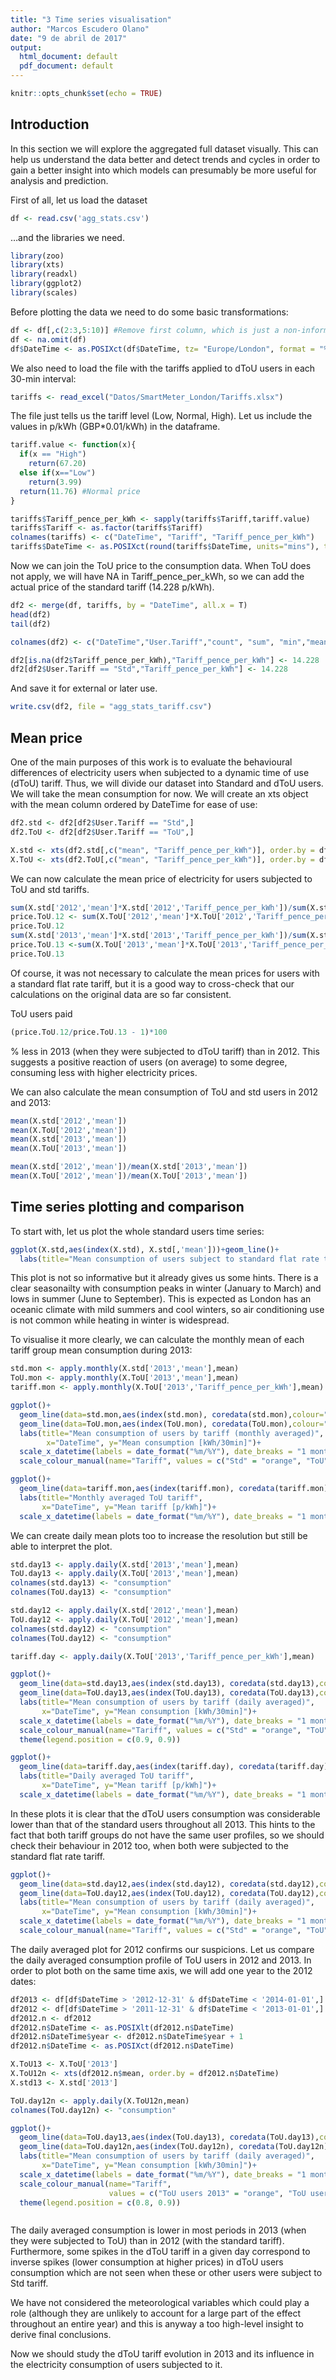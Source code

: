 ---
title: "3 Time series visualisation"
author: "Marcos Escudero Olano"
date: "9 de abril de 2017"
output:
  html_document: default
  pdf_document: default
---

```{r setup, include=FALSE}
knitr::opts_chunk$set(echo = TRUE)
```

## Introduction

In this section we will explore the aggregated full dataset visually. This can help us understand the data better and detect trends and cycles in order to gain a better insight into which models can presumably be more useful for analysis and prediction.

First of all, let us load the dataset

```{r read}
df <- read.csv('agg_stats.csv')
```

...and the libraries we need.

```{r libs}
library(zoo)
library(xts)
library(readxl)
library(ggplot2)
library(scales)
```

Before plotting the data we need to do some basic transformations:

```{r stats.process}
df <- df[,c(2:3,5:10)] #Remove first column, which is just a non-informative index and 4th column, which is redundant.
df <- na.omit(df)
df$DateTime <- as.POSIXct(df$DateTime, tz= "Europe/London", format = "%Y-%m-%d %H:%M:%S")
```

We also need to load the file with the tariffs applied to dToU users in each 30-min interval:

```{r read.tariff}
tariffs <- read_excel("Datos/SmartMeter_London/Tariffs.xlsx")
```

The file just tells us the tariff level (Low, Normal, High). Let us include the values in p/kWh (GBP*0.01/kWh) in the dataframe.

```{r tariff}
tariff.value <- function(x){
  if(x == "High")
    return(67.20)
  else if(x=="Low")
    return(3.99)
  return(11.76) #Normal price
}

tariffs$Tariff_pence_per_kWh <- sapply(tariffs$Tariff,tariff.value)
tariffs$Tariff <- as.factor(tariffs$Tariff)
colnames(tariffs) <- c("DateTime", "Tariff", "Tariff_pence_per_kWh")
tariffs$DateTime <- as.POSIXct(round(tariffs$DateTime, units="mins"), tz= "Europe/London")
```

Now we can join the ToU price to the consumption data. When ToU does not apply, we will have NA in Tariff_pence_per_kWh, so we can add the actual price of the standard tariff (14.228 p/kWh).

```{r join.tariff}
df2 <- merge(df, tariffs, by = "DateTime", all.x = T)
head(df2)
tail(df2)

colnames(df2) <- c("DateTime","User.Tariff","count", "sum", "min","mean","max","std_dev","Tariff.level","Tariff_pence_per_kWh")

df2[is.na(df2$Tariff_pence_per_kWh),"Tariff_pence_per_kWh"] <- 14.228
df2[df2$User.Tariff == "Std","Tariff_pence_per_kWh"] <- 14.228
```

And save it for external or later use.

```{r save.df2}
write.csv(df2, file = "agg_stats_tariff.csv")
```

## Mean price

One of the main purposes of this work is to evaluate the behavioural differences of electricity users when subjected to a dynamic time of use (dToU) tariff. Thus, we will divide our dataset into Standard and dToU users. We will take the mean consumption for now. We will create an xts object with the mean column ordered by DateTime for ease of use:

```{r xts.prepare}
df2.std <- df2[df2$User.Tariff == "Std",]
df2.ToU <- df2[df2$User.Tariff == "ToU",]

X.std <- xts(df2.std[,c("mean", "Tariff_pence_per_kWh")], order.by = df2.std[,1])
X.ToU <- xts(df2.ToU[,c("mean", "Tariff_pence_per_kWh")], order.by = df2.ToU[,1])
```

We can now calculate the mean price of electricity for users subjected to ToU and std tariffs.

```{r mean.price}
sum(X.std['2012','mean']*X.std['2012','Tariff_pence_per_kWh'])/sum(X.std['2012','mean'])
price.ToU.12 <- sum(X.ToU['2012','mean']*X.ToU['2012','Tariff_pence_per_kWh'])/sum(X.ToU['2012','mean'])
price.ToU.12
sum(X.std['2013','mean']*X.std['2013','Tariff_pence_per_kWh'])/sum(X.std['2013','mean'])
price.ToU.13 <-sum(X.ToU['2013','mean']*X.ToU['2013','Tariff_pence_per_kWh'])/sum(X.ToU['2013','mean'])
price.ToU.13


```

Of course, it was not necessary to calculate the mean prices for users with a standard flat rate tariff, but it is a good way to cross-check that our calculations on the original data are so far consistent. 

ToU users paid 
```{r mean.ToU, echo=FALSE,results='asis', tidy = TRUE}
(price.ToU.12/price.ToU.13 - 1)*100
```
% less in 2013 (when they were subjected to dToU tariff) than in 2012. This suggests a positive reaction of users (on average) to some degree, consuming less with higher electricity prices.

We can also calculate the mean consumption of ToU and std users in 2012 and 2013:

```{r mean.cons}
mean(X.std['2012','mean'])
mean(X.ToU['2012','mean'])
mean(X.std['2013','mean'])
mean(X.ToU['2013','mean'])

mean(X.std['2012','mean'])/mean(X.std['2013','mean'])
mean(X.ToU['2012','mean'])/mean(X.ToU['2013','mean'])
```

## Time series plotting and comparison

To start with, let us plot the whole standard users time series:

```{r consumption.all, echo=FALSE}
ggplot(X.std,aes(index(X.std), X.std[,'mean']))+geom_line()+
  labs(title="Mean consumption of users subject to standard flat rate tariff", x="DateTime", y="Mean consumption [kWh/30min]")
```

This plot is not so informative but it already gives us some hints. There is a clear seasonailty with consumption peaks in winter (January to March) and lows in summer (June to September). This is expected as London has an oceanic climate with mild summers and cool winters, so air conditioning use is not common while heating in winter is widespread.

To visualise it more clearly, we can calculate the monthly mean of each tariff group mean consumption during 2013:

```{r monthly}
std.mon <- apply.monthly(X.std['2013','mean'],mean)
ToU.mon <- apply.monthly(X.ToU['2013','mean'],mean)
tariff.mon <- apply.monthly(X.ToU['2013','Tariff_pence_per_kWh'],mean)
```

```{r monthly.plot, echo=FALSE}
ggplot()+
  geom_line(data=std.mon,aes(index(std.mon), coredata(std.mon),colour="Std"))+
  geom_line(data=ToU.mon,aes(index(ToU.mon), coredata(ToU.mon),colour="ToU"))+
  labs(title="Mean consumption of users by tariff (monthly averaged)",
        x="DateTime", y="Mean consumption [kWh/30min]")+
  scale_x_datetime(labels = date_format("%m/%Y"), date_breaks = "1 month")+
  scale_colour_manual(name="Tariff", values = c("Std" = "orange", "ToU" = "blue"))
```
```{r tariff.monthly.plot, echo=FALSE}
ggplot()+
  geom_line(data=tariff.mon,aes(index(tariff.mon), coredata(tariff.mon)))+
  labs(title="Monthly averaged ToU tariff",
       x="DateTime", y="Mean tariff [p/kWh]")+
  scale_x_datetime(labels = date_format("%m/%Y"), date_breaks = "1 month")
```

We can create daily mean plots too to increase the resolution but still be able to interpret the plot.

```{r daily}
std.day13 <- apply.daily(X.std['2013','mean'],mean)
ToU.day13 <- apply.daily(X.ToU['2013','mean'],mean)
colnames(std.day13) <- "consumption"
colnames(ToU.day13) <- "consumption"

std.day12 <- apply.daily(X.std['2012','mean'],mean)
ToU.day12 <- apply.daily(X.ToU['2012','mean'],mean)
colnames(std.day12) <- "consumption"
colnames(ToU.day12) <- "consumption"

tariff.day <- apply.daily(X.ToU['2013','Tariff_pence_per_kWh'],mean)
```

```{r daily.plot, echo=FALSE}
ggplot()+
  geom_line(data=std.day13,aes(index(std.day13), coredata(std.day13),colour="Std"))+
  geom_line(data=ToU.day13,aes(index(ToU.day13), coredata(ToU.day13),colour="ToU"))+
  labs(title="Mean consumption of users by tariff (daily averaged)",
       x="DateTime", y="Mean consumption [kWh/30min]")+
  scale_x_datetime(labels = date_format("%m/%Y"), date_breaks = "1 month", date_minor_breaks = "1 week" )+
  scale_colour_manual(name="Tariff", values = c("Std" = "orange", "ToU" = "blue"))+
  theme(legend.position = c(0.9, 0.9))
```
```{r tariff.daily.plot, echo=FALSE}
ggplot()+
  geom_line(data=tariff.day,aes(index(tariff.day), coredata(tariff.day)))+
  labs(title="Daily averaged ToU tariff",
       x="DateTime", y="Mean tariff [p/kWh]")+
  scale_x_datetime(labels = date_format("%m/%Y"), date_breaks = "1 month", date_minor_breaks = "1 week" )
```

In these plots it is clear that the dToU users consumption was considerable lower than that of the standard users throughout all 2013. This hints to the fact that both tariff groups do not have the same user profiles, so we should check their behaviour in 2012 too, when both were subjected to the standard flat rate tariff.

```{r daily12.plot, echo=FALSE}
ggplot()+
  geom_line(data=std.day12,aes(index(std.day12), coredata(std.day12),colour="Std"))+
  geom_line(data=ToU.day12,aes(index(ToU.day12), coredata(ToU.day12),colour="ToU"))+
  labs(title="Mean consumption of users by tariff (daily averaged)",
       x="DateTime", y="Mean consumption [kWh/30min]")+
  scale_x_datetime(labels = date_format("%m/%Y"), date_breaks = "1 month", date_minor_breaks = "1 week" )+
  scale_colour_manual(name="Tariff", values = c("Std" = "orange", "ToU" = "blue"))
```

The daily averaged plot for 2012 confirms our suspicions. Let us compare the daily averaged consumption profile of ToU users in 2012 and 2013. In order to plot both on the same time axis, we will add one year to the 2012 dates:

```{r daily.tou.1213}
df2013 <- df[df$DateTime > '2012-12-31' & df$DateTime < '2014-01-01',]
df2012 <- df[df$DateTime > '2011-12-31' & df$DateTime < '2013-01-01',] 
df2012.n <- df2012
df2012.n$DateTime <- as.POSIXlt(df2012.n$DateTime)
df2012.n$DateTime$year <- df2012.n$DateTime$year + 1
df2012.n$DateTime <- as.POSIXct(df2012.n$DateTime)

X.ToU13 <- X.ToU['2013']
X.ToU12n <- xts(df2012.n$mean, order.by = df2012.n$DateTime)
X.std13 <- X.std['2013']

ToU.day12n <- apply.daily(X.ToU12n,mean)
colnames(ToU.day12n) <- "consumption"
```

```{r daily.tou.1213.plot,echo=FALSE}
ggplot()+
  geom_line(data=ToU.day13,aes(index(ToU.day13), coredata(ToU.day13),colour="ToU users 2013"))+
  geom_line(data=ToU.day12n,aes(index(ToU.day12n), coredata(ToU.day12n),colour="ToU users Std Tariff 2012"))+
  labs(title="Mean consumption of users by tariff (daily averaged)",
       x="DateTime", y="Mean consumption [kWh/30min]")+
  scale_x_datetime(labels = date_format("%m/%Y"), date_breaks = "1 month", date_minor_breaks = "1 week" )+
  scale_colour_manual(name="Tariff",
                      values = c("ToU users 2013" = "orange", "ToU users Std Tariff 2012" = "blue"))+
  theme(legend.position = c(0.8, 0.9))
```
```{r tariff.daily.plot, echo=FALSE}
```

The daily averaged consumption is lower in most periods in 2013 (when they were subjected to ToU) than in 2012 (with the standard tariff). Furthermore, some spikes in the dToU tariff in a given day correspond to inverse spikes (lower consumption at higher prices) in dToU users consumption which are not seen when these or other users were subject to Std tariff.

We have not considered the meteorological variables which could play a role (although they are unlikely to account for a large part of the effect throughout an entire year) and this is anyway a too high-level insight to derive final conclusions.

Now we should study the dToU tariff evolution in 2013 and its influence in the electricity consumption of users subjected to it.